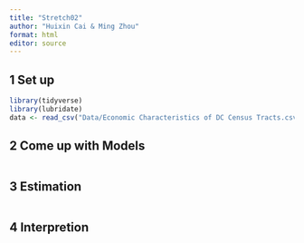 ```yaml
---
title: "Stretch02"
author: "Huixin Cai & Ming Zhou"
format: html
editor: source
---
```

## 1 Set up 
```r
library(tidyverse)
library(lubridate)
data <- read_csv("Data/Economic Characteristics of DC Census Tracts.csv")
```

## 2 Come up with Models 
```r

```

## 3 Estimation
```r


```

## 4 Interpretion 
